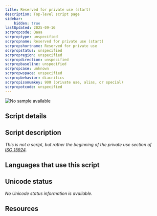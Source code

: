 ```yaml
---
title: Reserved for private use (start)
description: Top-level script page
sidebar:
    hidden: true
lastUpdated: 2025-09-16
scrpropcode: Qaaa
scrproptype: unspecified
scrpropname: Reserved for private use (start)
scrpropshortname: Reserved for private use
scrpropstatus: unspecified
scrpropregion: unspecified
scrpropdirection: unspecified
scrpropbaseline: unspecified
scrpropcase: unknown
scrpropwspace: unspecified
scrpropbehavior: diacritics
scrpropisonumkey: 900 (private use, alias, or special)
scrpropotcode: unspecified
---
```



![No sample available](../images/nosample.png)



## Script details

<ScriptDetails />

## Script description

_This is not a script, but rather the beginning of the private use section of [ISO 15924](http://www.unicode.org/iso15924/)._

## Languages that use this script

<WsList script='Qaaa' wsMax='5' />

## Unicode status

_No Unicode status information is available._

## Resources

<ScriptResources detailSummary='seemore' />


